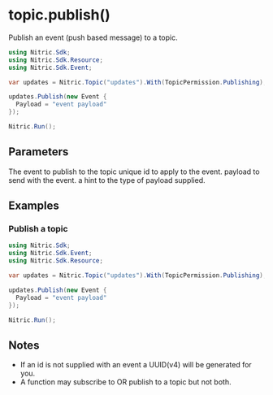 
# topic.publish()

Publish an event (push based message) to a topic.

```csharp
using Nitric.Sdk;
using Nitric.Sdk.Resource;
using Nitric.Sdk.Event;

var updates = Nitric.Topic("updates").With(TopicPermission.Publishing);

updates.Publish(new Event {
  Payload = "event payload"
});

Nitric.Run();
```

## Parameters

<Properties>
  <Property name="event" required type="Event">
    The event to publish to the topic
    <Properties nested>
      <Property name="id" type="string">
        unique id to apply to the event.
      </Property>
      <Property name="payload" required type="object">
        payload to send with the event.
      </Property>
      <Property name="payloadType" type="string">
        a hint to the type of payload supplied.
      </Property>
    </Properties>
  </Property>
</Properties>

## Examples

### Publish a topic

```csharp
using Nitric.Sdk;
using Nitric.Sdk.Event;
using Nitric.Sdk.Resource;

var updates = Nitric.Topic("updates").With(TopicPermission.Publishing);

updates.Publish(new Event {
  Payload = "event payload"
});

Nitric.Run();
```

## Notes

- If an id is not supplied with an event a UUID(v4) will be generated for you.
- A function may subscribe to OR publish to a topic but not both.
